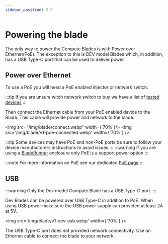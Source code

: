 ```yaml
---
sidebar_position: 2.5
---
```

# Powering the blade

The only way to power the Compute Blades is with Power over Ethernet(PoE). The exception to this is DEV model Blades which, in addition, has a USB Type-C port that can be used to deliver power.

## Power over Ethernet

To use a PoE you will need a PoE enabled injector or network switch.

:::tip
If you are unsure witch network switch to buy we have a list of [tested devices](/blade/compatibility/switch)
:::

Then connect the Ethernet cable from your PoE enabled device to the Blade. This cable will provide power and network to the blade.

<img src="/img/blade/connect.webp" width={'70%'}/>
<img src='/img/blade/v1-poe-connected.webp' width={'70%'} />

:::tip
Some devices may have PoE and non-PoE ports be sure to follow your device manufacturers instructions to avoid issues
:::
:::warning
If you are using a [BladeRunner](/bladerunner/) enclosure only PoE is a support power option
:::

:::note
For more information on PoE see our dedicated [PoE page](/blade/guides/poe)
:::

## USB
:::warning
Only the Dev model Compute Blade has a USB Type-C port.
:::

Dev Blades can be powered over USB Type-C in addition to PoE. When using USB power make sure the USB power supply can provided at least 2A at 5V.

<img src='/img/blade/v1-dev-usb.webp' width={'70%'} />

The USB Type-C port does not provided network connectivity. Use an Ethernet cable to connect the blade to your network.
